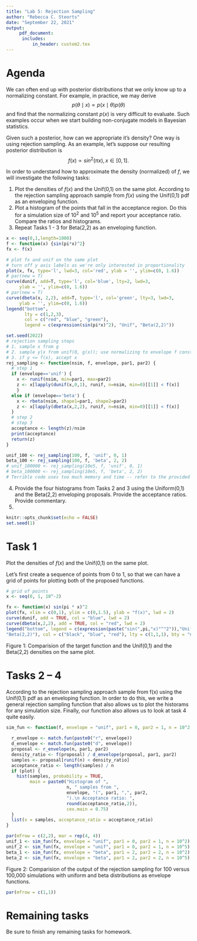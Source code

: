 ```yaml
---
title: "Lab 5: Rejection Sampling"
author: "Rebecca C. Steorts"
date: "September 22, 2021"
output: 
     pdf_document:
      includes: 
          in_header: custom2.tex
---
```


# Agenda

We can often end up with posterior distributions that we only know up to a normalizing constant. For example, in practice, we may derive $$p(\theta \mid x) \propto p(x\mid \theta) p(\theta)$$ and find that the normalizing constant $p(x)$ is very difficult to evaluate. Such examples occur when we start building non-conjugate models in Bayesian statistics. 

Given such a posterior, how can we appropriate it's density? One way is using rejection sampling. As an example, let's suppose our resulting posterior distribution is  $$f(x) \propto sin^2(\pi x), x \in [0,1].$$

In order to understand how to approximate the density (normalized) of $f$, we will investigate the following tasks:


1. Plot the densities of $f(x)$ and the Unif(0,1) on the same plot. 
 According to the rejection sampling approach sample from $f(x)$ using the Unif(0,1) pdf as an enveloping function.
2.  Plot a histogram of the points that fall in the acceptance region. Do this for a simulation size of $10^2$ and $10^5$ and report your acceptance ratio. Compare the ratios and histograms.
3.  Repeat Tasks 1 - 3 for  Beta(2,2) as an enveloping function. 

```r
x <- seq(0,1,length=1000)
f <- function(x) {sin(pi*x)^2}
fx <- f(x)

# plot fx and unif on the same plot
# turn off y axis labels as we're only interested in proportionality
plot(x, fx, type='l', lwd=3, col='red', ylab = '', ylim=c(0, 1.6))
# par(new = T)
curve(dunif, add=T, type='l', col='blue', lty=2, lwd=3,
     ylab = '', ylim=c(0, 1.6))
# par(new = T)
curve(dbeta(x, 2,2), add=T, type='l', col='green', lty=3, lwd=3, 
     ylab = '', ylim=c(0, 1.6))
legend("bottom", 
       lty = c(1,2,3), 
       col = c("red", "blue", "green"),
       legend = c(expression(sin(pi*x)^2), "Unif", "Beta(2,2)"))
```


```r
set.seed(2022)
# rejection sampling steps
# 1. sample x from g
# 2. sample y|x from unif(0, g(x)); use normalizing to envelope f constant if needed
# 3. if y <= f(x), accept x
rej_sampling <- function(nsim, f, envelope, par1, par2) {
  # step 1
  if (envelope=='unif') {
    x <- runif(nsim, min=par1, max=par2)
    z <- x[lapply(dunif(x,0,1), runif, n=nsim, min=0)[[1]] < f(x)]
    } 
  else if (envelope=='beta') {
    x <- rbeta(nsim, shape1=par1, shape2=par2)
    z <- x[lapply(dbeta(x,2,2), runif, n=nsim, min=0)[[1]] < f(x)]
  }
  # step 2
  # step 3
  acceptance <- length(z)/nsim
  print(acceptance)
  return(z)
}

unif_100 <- rej_sampling(100, f, 'unif', 0, 1)
beta_100 <- rej_sampling(100, f, 'beta', 2, 2)
# unif_100000 <- rej_sampling(10e5, f, 'unif', 0, 1)
# beta_100000 <- rej_sampling(10e5, f, 'beta', 2, 2)
# Terrible code uses too much memory and time -- refer to the provided code

```


4.  Provide the four histograms from Tasks 2 and 3 using the Uniform(0,1) and the Beta(2,2) enveloping proposals. Provide the acceptance ratios. Provide commentary. 
5.  \textcolor{red}{(i) Do you recommend the Uniform or the Beta(2,2) as a better enveloping function (or are they about the same)? (ii) If you were to try and find an enveloping function that had a high acceptance ratio, which one would you try and why? For part (ii), either back up your choice using a small paragraph or (ii) empirically illustrate that it's better. (If you wanted to go above and beyond, you could do both, which is highly encouraged and would really prepare you for the exam!) }


```r
knitr::opts_chunk$set(echo = FALSE)
set.seed(1)
```


# Task 1

Plot the densities of $f(x)$ and the Unif(0,1) on the same plot. 

Let's first create a sequence of points from 0 to 1, so that we can have a grid of points for plotting both of the proposed functions. 

```r
# grid of points
x <- seq(0, 1, 10^-2)
```

```r
fx <- function(x) sin(pi * x)^2
plot(fx, xlim = c(0,1), ylim = c(0,1.5), ylab = "f(x)", lwd = 2)
curve(dunif, add = TRUE, col = "blue", lwd = 2)
curve(dbeta(x,2,2), add = TRUE, col = "red", lwd = 2)
legend("bottom", legend = c(expression(paste("sin(",pi,"x)"^"2")),"Unif(0,1)",
"Beta(2,2)"), col = c("black", "blue", "red"), lty = c(1,1,1), bty = "n", cex = 1.1, lwd = 2)
```

Figure 1: Comparision of the target function and the Unif(0,1) and the Beta(2,2) densities on the same plot.

# Tasks 2 -- 4

According to the rejection sampling approach sample from f(x) using the Unif(0,1) pdf as an enveloping function. In order to do this, we write a general rejection sampling function that also allows us to plot the historams for any simulation size. Finally, our function also allows us to look at task 4 quite easily. 

```r
sim_fun <- function(f, envelope = "unif", par1 = 0, par2 = 1, n = 10^2, plot = TRUE){
  
  r_envelope <- match.fun(paste0("r", envelope))
  d_envelope <- match.fun(paste0("d", envelope))
  proposal <- r_envelope(n, par1, par2)
  density_ratio <- f(proposal) / d_envelope(proposal, par1, par2)
  samples <- proposal[runif(n) < density_ratio]
  acceptance_ratio <- length(samples) / n
  if (plot) {
    hist(samples, probability = TRUE, 
         main = paste0("Histogram of ", 
                       n, " samples from ", 
                       envelope, "(", par1, ",", par2,
                       ").\n Acceptance ratio: ",
                       round(acceptance_ratio,2)), 
                       cex.main = 0.75)
  }
  list(x = samples, acceptance_ratio = acceptance_ratio)
}
```

```r
par(mfrow = c(2,2), mar = rep(4, 4))
unif_1 <- sim_fun(fx, envelope = "unif", par1 = 0, par2 = 1, n = 10^2) 
unif_2 <- sim_fun(fx, envelope = "unif", par1 = 0, par2 = 1, n = 10^5)
beta_1 <- sim_fun(fx, envelope = "beta", par1 = 2, par2 = 2, n = 10^2) 
beta_2 <- sim_fun(fx, envelope = "beta", par1 = 2, par2 = 2, n = 10^5)
```

Figure 2: Comparision of the output of the rejection sampling for 100 versus 100,000 simulations with uniform and beta distributions as envelope functions.

```r
par(mfrow = c(1,1))
```

# Remaining tasks

Be sure to finish any remaining tasks for homework. 

